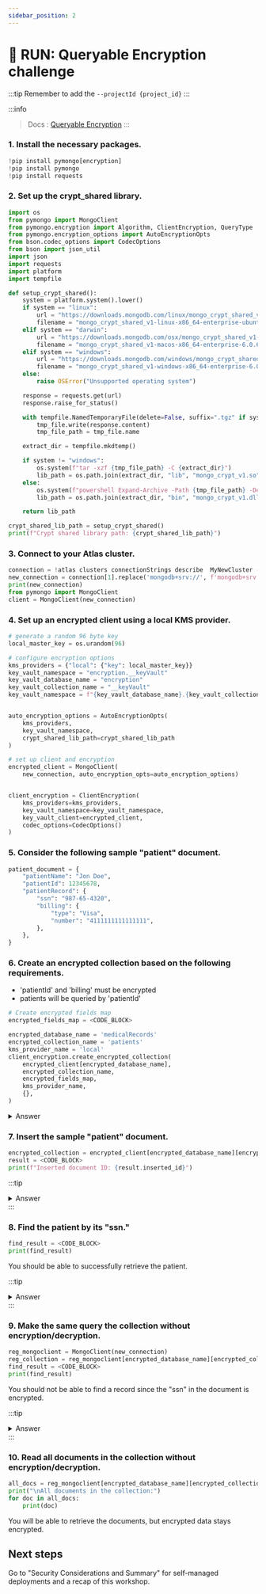 ```yaml
---
sidebar_position: 2
---
```


# 👐 RUN: Queryable Encryption challenge

:::tip
 Remember to add the `--projectId {project_id}`
:::

:::info
> Docs :  [Queryable Encryption](https://www.mongodb.com/docs/manual/core/queryable-encryption/?utm_source=security-workshop)
:::

### 1. Install the necessary packages.

```python
!pip install pymongo[encryption]
!pip install pymongo
!pip install requests
```

### 2. Set up the crypt\_shared library.

```python
import os
from pymongo import MongoClient
from pymongo.encryption import Algorithm, ClientEncryption, QueryType
from pymongo.encryption_options import AutoEncryptionOpts
from bson.codec_options import CodecOptions
from bson import json_util
import json
import requests
import platform
import tempfile

def setup_crypt_shared():
    system = platform.system().lower()
    if system == "linux":
        url = "https://downloads.mongodb.com/linux/mongo_crypt_shared_v1-linux-x86_64-enterprise-ubuntu2004-6.0.6.tgz"
        filename = "mongo_crypt_shared_v1-linux-x86_64-enterprise-ubuntu2004-6.0.6.tgz"
    elif system == "darwin":
        url = "https://downloads.mongodb.com/osx/mongo_crypt_shared_v1-macos-x86_64-enterprise-6.0.6.tgz"
        filename = "mongo_crypt_shared_v1-macos-x86_64-enterprise-6.0.6.tgz"
    elif system == "windows":
        url = "https://downloads.mongodb.com/windows/mongo_crypt_shared_v1-windows-x86_64-enterprise-6.0.6.zip"
        filename = "mongo_crypt_shared_v1-windows-x86_64-enterprise-6.0.6.zip"
    else:
        raise OSError("Unsupported operating system")

    response = requests.get(url)
    response.raise_for_status()

    with tempfile.NamedTemporaryFile(delete=False, suffix=".tgz" if system != "windows" else ".zip") as tmp_file:
        tmp_file.write(response.content)
        tmp_file_path = tmp_file.name

    extract_dir = tempfile.mkdtemp()

    if system != "windows":
        os.system(f"tar -xzf {tmp_file_path} -C {extract_dir}")
        lib_path = os.path.join(extract_dir, "lib", "mongo_crypt_v1.so")
    else:
        os.system(f"powershell Expand-Archive -Path {tmp_file_path} -DestinationPath {extract_dir}")
        lib_path = os.path.join(extract_dir, "bin", "mongo_crypt_v1.dll")

    return lib_path

crypt_shared_lib_path = setup_crypt_shared()
print(f"Crypt shared library path: {crypt_shared_lib_path}")
```

### 3. Connect to your Atlas cluster.

```python
connection = !atlas clusters connectionStrings describe  MyNewCluster --projectId {project_id}
new_connection = connection[1].replace('mongodb+srv://', f'mongodb+srv://{username}:{password}@')
print(new_connection)
from pymongo import MongoClient
client = MongoClient(new_connection)
```

### 4. Set up an encrypted client using a local KMS provider.

```python
# generate a random 96 byte key
local_master_key = os.urandom(96)

# configure encryption options
kms_providers = {"local": {"key": local_master_key}}
key_vault_namespace = "encryption.__keyVault"
key_vault_database_name = "encryption"
key_vault_collection_name = "__keyVault"
key_vault_namespace = f"{key_vault_database_name}.{key_vault_collection_name}"


auto_encryption_options = AutoEncryptionOpts(
    kms_providers,
    key_vault_namespace,
    crypt_shared_lib_path=crypt_shared_lib_path
)

# set up client and encryption
encrypted_client = MongoClient(
    new_connection, auto_encryption_opts=auto_encryption_options)


client_encryption = ClientEncryption(
    kms_providers=kms_providers,
    key_vault_namespace=key_vault_namespace,
    key_vault_client=encrypted_client,
    codec_options=CodecOptions()
)
```


### 5. Consider the following sample "patient" document.
```python
patient_document = {
    "patientName": "Jon Doe",
    "patientId": 12345678,
    "patientRecord": {
        "ssn": "987-65-4320",
        "billing": {
            "type": "Visa",
            "number": "4111111111111111",
        },
    },
}
```

### 6. Create an encrypted collection based on the following requirements.
- 'patientId' and 'billing' must be encrypted
- patients will be queried by 'patientId'


```python
# Create encrypted fields map
encrypted_fields_map = <CODE_BLOCK>

encrypted_database_name = 'medicalRecords'
encrypted_collection_name = 'patients'
kms_provider_name = 'local'
client_encryption.create_encrypted_collection(
    encrypted_client[encrypted_database_name],
    encrypted_collection_name,
    encrypted_fields_map,
    kms_provider_name,
    {},
)
```

<details>
    <summary> Answer </summary>
    ```python
    # Create encrypted fields map
    encrypted_fields_map = {
        'fields': [
            {
                'path': 'patientRecord.ssn',
                'bsonType': 'string',
                'queries': [{'queryType': 'equality'}]
            },
            {
                'path': 'patientRecord.billing',
                'bsonType': 'object'
            }
        ] 
    }

    encrypted_database_name = 'medicalRecords'
    encrypted_collection_name = 'patients'
    kms_provider_name = 'local'
    client_encryption.create_encrypted_collection(
        encrypted_client[encrypted_database_name],
        encrypted_collection_name,
        encrypted_fields_map,
        kms_provider_name,
        {},
    )
    ```
</details>

### 7. Insert the sample "patient" document.

```python
encrypted_collection = encrypted_client[encrypted_database_name][encrypted_collection_name]
result = <CODE_BLOCK>
print(f"Inserted document ID: {result.inserted_id}")
```

:::tip
<details>
    <summary> Answer </summary>
    ```python
    encrypted_collection = encrypted_client[encrypted_database_name][encrypted_collection_name]
    result = encrypted_collection.insert_one(patient_document)
    print(f"Inserted document ID: {result.inserted_id}")
    ```
</details>
:::

### 8. Find the patient by its "ssn."

```python
find_result = <CODE_BLOCK>
print(find_result)
```

You should be able to successfully retrieve the patient.

:::tip
<details>
    <summary> Answer </summary>
    ```python
    find_result = encrypted_collection.find_one({
        "patientRecord.ssn": "987-65-4320"
    })
    print(find_result)
    ```
</details>
:::

### 9. Make the same query the collection without encryption/decryption.

```python
reg_mongoclient = MongoClient(new_connection)
reg_collection = reg_mongoclient[encrypted_database_name][encrypted_collection_name] 
find_result = <CODE_BLOCK>
print(find_result)
```
You should not be able to find a record since the "ssn" in the document is encrypted.

:::tip
<details>
    <summary> Answer </summary>
    ```python
    reg_mongoclient = MongoClient(new_connection)
    reg_collection = reg_mongoclient[encrypted_database_name][encrypted_collection_name] 
    find_result = reg_collection.find_one({
        "patientRecord.ssn": "987-65-4320"
    })
    print(find_result)
    ```
</details>
:::

### 10. Read all documents in the collection without encryption/decryption.
```python
all_docs = reg_mongoclient[encrypted_database_name][encrypted_collection_name].find()
print("\nAll documents in the collection:")
for doc in all_docs:
    print(doc)
```

You will be able to retrieve the documents, but encrypted data stays encrypted.

## Next steps

Go to "Security Considerations and Summary" for self-managed deployments and a recap of this workshop.
